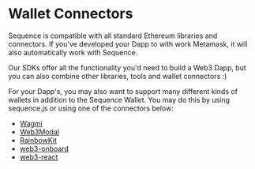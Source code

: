# Wallet Connectors

Sequence is compatible with all standard Ethereum libraries and connectors. If you've
developed your Dapp to with work Metamask, it will also automatically work with Sequence.

Our SDKs offer all the functionality you'd need to build a Web3 Dapp, but you can also
combine other libraries, tools and wallet connectors :)

For your Dapp's, you may also want to support many different kinds of wallets in addition
to the Sequence Wallet. You may do this by using sequence.js or using one of the connectors below:

* [Wagmi](./wagmi)
* [Web3Modal](./web3modal)
* [RainbowKit](./rainbow-kit)
* [web3-onboard](./web3-onboard)
* [web3-react](./web3-react-v6)
